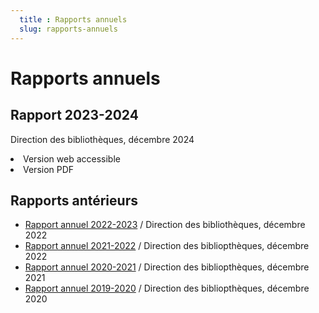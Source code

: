 ```yaml
---
  title : Rapports annuels
  slug: rapports-annuels
---
```



# Rapports annuels

## Rapport 2023-2024

Direction des bibliothèques, décembre 2024

<Liste variant="fleche">
    <li><Link to="https://www.bib.umontreal.ca/publications/rapport-annuel-2023-2024/index.htm">Version web accessible</Link></li>
    <li><Link to="/a-propos/rapport-annuel-2023-24.pdf">Version PDF</Link></li>
  </Liste>

## Rapports antérieurs

- [Rapport annuel 2022-2023](https://www.bib.umontreal.ca/publications/rapport-annuel-2022-2023/index.htm) / Direction des bibliothèques, décembre 2022
- [Rapport annuel 2021-2022](https://www.bib.umontreal.ca/publications/rapport-annuel-2021-2022/index.htm) / Direction des bibliopthèques, décembre 2022
- [Rapport annuel 2020-2021](https://www.bib.umontreal.ca/publications/rapport-annuel-2020-2021/index.htm) / Direction des bibliopthèques, décembre 2021
- [Rapport annuel 2019-2020](https://www.bib.umontreal.ca/publications/rapport-annuel-2019-2020/index.htm) / Direction des bibliopthèques, décembre 2020
